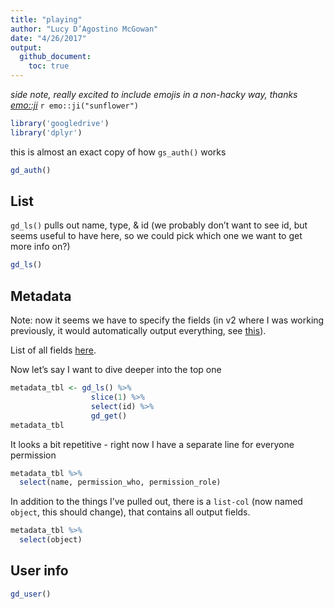 ```yaml
---
title: "playing"
author: "Lucy D’Agostino McGowan"
date: "4/26/2017"
output: 
  github_document:
    toc: true
---
```


*side note, really excited to include emojis in a non-hacky way, thanks [emo::ji](http://github.com/hadley/emo)* `r emo::ji("sunflower")`

```r
library('googledrive')
library('dplyr')
```

this is almost an exact copy of how `gs_auth()` works
```r
gd_auth() 
```

## List

`gd_ls()` pulls out name, type, & id 
(we probably don't want to see id, but seems useful to have here, so we could pick which one we want to get more info on?)
```r
gd_ls()
```

## Metadata

Note: now it seems we have to specify the fields (in v2 where I was working previously, it would automatically output everything, see [this](https://developers.google.com/drive/v3/web/migration)).

List of all fields [here](https://developers.google.com/drive/v3/web/migration).

Now let's say I want to dive deeper into the top one

```r
metadata_tbl <- gd_ls() %>%
                  slice(1) %>%
                  select(id) %>%
                  gd_get()
metadata_tbl
```

It looks a bit repetitive - right now I have a separate line for everyone permission

```r
metadata_tbl %>%
  select(name, permission_who, permission_role)
```

In addition to the things I've pulled out, there is a `list-col` (now named `object`, this should change), that contains all output fields.

```r
metadata_tbl %>%
  select(object)
```

## User info

```r
gd_user()
```

